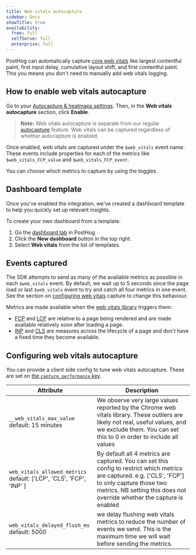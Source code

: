 ```yaml
---
title: Web vitals autocapture
sidebar: Docs
showTitle: true
availability:
  free: full
  selfServe: full
  enterprise: full
---
```



PostHog can automatically capture [core web vitals](https://web.dev/explore/learn-core-web-vitals) like largest contentful paint, first input delay, cumulative layout shift, and first contentful paint. This you means you don't need to manually add web vitals logging.

## How to enable web vitals autocapture

Go to your [Autocapture & heatmaps settings](https://us.posthog.com/settings/project-autocapture#web-vitals-autocapture). Then, in the **Web vitals autocapture** section, click **Enable**.

> **Note:** Web vitals autocapture is separate from our regular [autocapture](/docs/product-analytics/autocapture) feature. Web vitals can be captured regardless of whether autocapture is enabled.

<ProductScreenshot
  imageLight="https://res.cloudinary.com/dmukukwp6/image/upload/v1726058265/posthog.com/contents/Screenshot_2024-09-11_at_1.36.27_PM.png"
  imageDark="https://res.cloudinary.com/dmukukwp6/image/upload/v1726058265/posthog.com/contents/Screenshot_2024-09-11_at_1.36.34_PM.png"
  alt="How to enable web vitals autocapture" 
  classes="rounded"
/>

Once enabled, web vitals are captured under the `$web_vitals` event name. These events include properties for each of the metrics like `$web_vitals_FCP_value` and `$web_vitals_FCP_event`. 

You can choose which metrics to capture by using the toggles.

## Dashboard template

Once you've enabled the integration, we've created a dashboard template to help you quickly set up relevant insights. 

To create your own dashboard from a template:

1. Go the [dashboard tab](https://us.posthog.com/dashboard) in PostHog.
2. Click the **New dashboard** button in the top right.
3. Select **Web vitals** from the list of templates.

<ProductVideo
    videoLight="https://res.cloudinary.com/dmukukwp6/video/upload/v1725633857/posthog.com/contents/dashbaord-template.mp4" 
    videoDark="https://res.cloudinary.com/dmukukwp6/video/upload/v1725633861/posthog.com/contents/dark.mp4"
    alt="Popover icon" 
    classes="rounded"
/>

## Events captured

The SDK attempts to send as many of the available metrics as possible in each `$web_vitals` event. By default, we wait up to 5 seconds since the page load or last `$web_vitals` event to try and catch all four metrics in one event. See the section on [configuring web vitals](#configuring-web-vitals-autocapture) capture to change this behaviour.

Metrics are made available when the [web vitals library](https://github.com/GoogleChrome/web-vitals) triggers them:

- [FCP](https://web.dev/articles/fcp) and [LCP](https://web.dev/articles/lcp) are relative to a page being rendered and are made available relatively soon after loading a page. 
- [INP](https://web.dev/articles/inp) and [CLS](https://web.dev/articles/cls) are measures across the lifecycle of a page and don't have a fixed time they become available.

## Configuring web vitals autocapture

You can provide a client side config to tune web vitals autocapture. These are set on [the `capture_performance` key](https://github.com/PostHog/posthog-js/blob/main/src/types.ts#L209).

| Attribute | Description |
|-|-|
|`__web_vitals_max_value`<br/>default: 15 minutes| We observe very large values reported by the Chrome web vitals library. These outliers are likely not real, useful values, and we exclude them. You can set this to 0 in order to include all values |
|`web_vitals_allowed_metrics`<br/>default: ['LCP', 'CLS', 'FCP', 'INP' ]| By default all 4 metrics are captured. You can set this config to restrict which metrics are captured. e.g. ['CLS', 'FCP'] to only capture those two metrics. NB setting this does not override whether the capture is enabled |
|`web_vitals_delayed_flush_ms`<br/>default: 5000|we delay flushing web vitals metrics to reduce the number of events we send. This is the maximum time we will wait before sending the metrics. |



